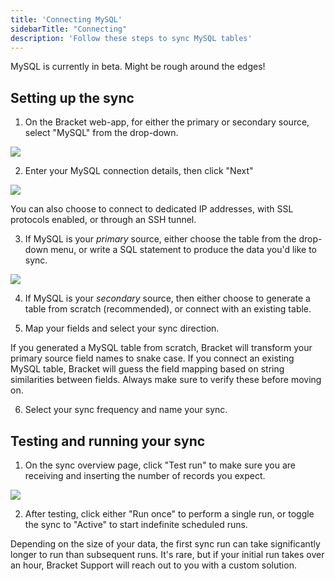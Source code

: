 ```yaml
---
title: 'Connecting MySQL'
sidebarTitle: "Connecting"
description: 'Follow these steps to sync MySQL tables'
---
```


<Warning>MySQL is currently in beta. Might be rough around the edges!</Warning>

## Setting up the sync

1. On the Bracket web-app, for either the primary or secondary source, select "MySQL" from the drop-down.

<Example>
  <img class="rounded-md w-full" src="/img/mysql-1.png" />
</Example>

2. Enter your MySQL connection details, then click "Next"

<Example>
  <img class="rounded-md w-full" src="/img/mysql-2.png" />
</Example>

<Tip>You can also choose to connect to dedicated IP addresses, with SSL protocols enabled, or through an SSH tunnel.</Tip>

3. If MySQL is your _primary_ source, either choose the table from the drop-down menu, or write a SQL statement to produce the data you'd like to sync.

<Example>
  <img class="rounded-md w-full" src="/img/mysql-3.png" />
</Example>

4. If MySQL is your _secondary_ source, then either choose to generate a table from scratch (recommended), or connect with an existing table. 

5. Map your fields and select your sync direction.

<Tip>If you generated a MySQL table from scratch, Bracket will transform your primary source field names to snake case. If you connect an existing MySQL table, Bracket will guess the field mapping based on string similarities between fields. Always make sure to verify these before moving on.</Tip>

6. Select your sync frequency and name your sync.

## Testing and running your sync

1. On the sync overview page, click "Test run" to make sure you are receiving and inserting the number of records you expect. 

<Example>
  <img class="rounded-md w-full" src="/img/mysql_start_test.gif" />
</Example>

2. After testing, click either "Run once" to perform a single run, or toggle the sync to "Active" to start indefinite scheduled runs. 

<Info>Depending on the size of your data, the first sync run can take significantly longer to run than subsequent runs. It's rare, but if your initial run takes over an hour, Bracket Support will reach out to you with a custom solution. </Info>
